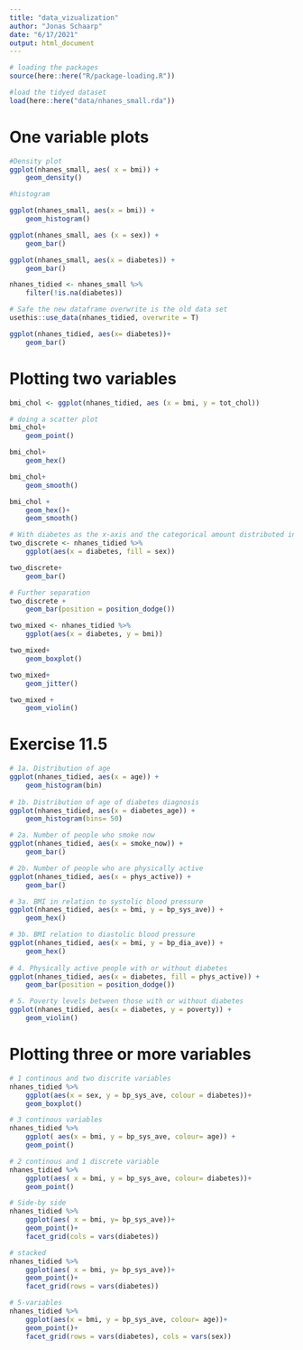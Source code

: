 ```yaml
---
title: "data_vizualization"
author: "Jonas Schaarp"
date: "6/17/2021"
output: html_document
---
```



```r
# loading the packages
source(here::here("R/package-loading.R"))

#load the tidyed dataset
load(here::here("data/nhanes_small.rda"))
```

# One variable plots
```r
#Density plot
ggplot(nhanes_small, aes( x = bmi)) + 
    geom_density()

#histogram

ggplot(nhanes_small, aes(x = bmi)) +
    geom_histogram()

```
```r
ggplot(nhanes_small, aes (x = sex)) +
    geom_bar()

ggplot(nhanes_small, aes(x = diabetes)) +
    geom_bar()
```

```r

nhanes_tidied <- nhanes_small %>% 
    filter(!is.na(diabetes))

# Safe the new dataframe overwrite is the old data set
usethis::use_data(nhanes_tidied, overwrite = T)

ggplot(nhanes_tidied, aes(x= diabetes))+
    geom_bar()
```

# Plotting two variables

```r
bmi_chol <- ggplot(nhanes_tidied, aes (x = bmi, y = tot_chol))

# doing a scatter plot
bmi_chol+
    geom_point()

bmi_chol+
    geom_hex()

bmi_chol+
    geom_smooth()

bmi_chol +
    geom_hex()+
    geom_smooth()
```

```r

# With diabetes as the x-axis and the categorical amount distributed in sex
two_discrete <- nhanes_tidied %>% 
    ggplot(aes(x = diabetes, fill = sex))

two_discrete+
    geom_bar()

# Further separation
two_discrete + 
    geom_bar(position = position_dodge())
```

```r

two_mixed <- nhanes_tidied %>% 
    ggplot(aes(x = diabetes, y = bmi))

two_mixed+
    geom_boxplot()

two_mixed+
    geom_jitter()

two_mixed + 
    geom_violin()
```


# Exercise 11.5

```r
# 1a. Distribution of age
ggplot(nhanes_tidied, aes(x = age)) +
    geom_histogram(bin)
    
# 1b. Distribution of age of diabetes diagnosis
ggplot(nhanes_tidied, aes(x = diabetes_age)) +
    geom_histogram(bins= 50)

# 2a. Number of people who smoke now
ggplot(nhanes_tidied, aes(x = smoke_now)) +
    geom_bar()

# 2b. Number of people who are physically active
ggplot(nhanes_tidied, aes(x = phys_active)) +
    geom_bar()

# 3a. BMI in relation to systolic blood pressure
ggplot(nhanes_tidied, aes(x = bmi, y = bp_sys_ave)) +
    geom_hex()

# 3b. BMI relation to diastolic blood pressure
ggplot(nhanes_tidied, aes(x = bmi, y = bp_dia_ave)) +
    geom_hex()
    
# 4. Physically active people with or without diabetes
ggplot(nhanes_tidied, aes(x = diabetes, fill = phys_active)) +
    geom_bar(position = position_dodge())

# 5. Poverty levels between those with or without diabetes
ggplot(nhanes_tidied, aes(x = diabetes, y = poverty)) +
    geom_violin()
```

# Plotting three or more variables
```r

# 1 continous and two discrite variables
nhanes_tidied %>% 
    ggplot(aes(x = sex, y = bp_sys_ave, colour = diabetes))+
    geom_boxplot()

# 3 continous variables
nhanes_tidied %>% 
    ggplot( aes(x = bmi, y = bp_sys_ave, colour= age)) +
    geom_point()

# 2 continous and 1 discrete variable
nhanes_tidied %>% 
    ggplot(aes( x = bmi, y = bp_sys_ave, colour= diabetes))+
    geom_point()

```

```r
# Side-by side
nhanes_tidied %>% 
    ggplot(aes( x = bmi, y= bp_sys_ave))+
    geom_point()+
    facet_grid(cols = vars(diabetes))

# stacked
nhanes_tidied %>% 
    ggplot(aes( x = bmi, y= bp_sys_ave))+
    geom_point()+
    facet_grid(rows = vars(diabetes))

# 5-variables
nhanes_tidied %>% 
    ggplot(aes(x = bmi, y = bp_sys_ave, colour= age))+
    geom_point()+
    facet_grid(rows = vars(diabetes), cols = vars(sex))


```

